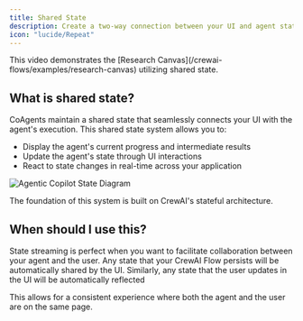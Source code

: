 ```yaml
---
title: Shared State
description: Create a two-way connection between your UI and agent state.
icon: "lucide/Repeat"
---
```



<ImageZoom
  src="/images/coagents/SharedStateCoAgents.gif"
  alt="Shared State Demo"
  width={1000}
  height={1000}
  className="rounded-lg shadow-lg border mt-0"
/>

<Callout>
  This video demonstrates the [Research
  Canvas](/crewai-flows/examples/research-canvas) utilizing shared state.
</Callout>

## What is shared state?

CoAgents maintain a shared state that seamlessly connects your UI with the agent's execution. This shared state system allows you to:

- Display the agent's current progress and intermediate results
- Update the agent's state through UI interactions
- React to state changes in real-time across your application

<Frame>
  <img
    src="/images/coagents/coagents-state-diagram.png"
    alt="Agentic Copilot State Diagram"
  />
</Frame>

The foundation of this system is built on CrewAI's stateful architecture.

## When should I use this?

State streaming is perfect when you want to facilitate collaboration between your agent and the user. Any state that your CrewAI Flow
persists will be automatically shared by the UI. Similarly, any state that the user updates in the UI will be automatically reflected

This allows for a consistent experience where both the agent and the user are on the same page.
